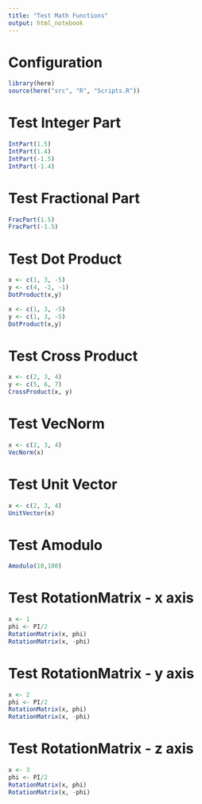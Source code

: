 ```yaml
---
title: "Test Math Functions"
output: html_notebook
---
```


# Configuration
```r
library(here)
source(here("src", "R", "Scripts.R"))
```

# Test Integer Part
```r
IntPart(1.5)
IntPart(1.4)
IntPart(-1.5)
IntPart(-1.4)
```

# Test Fractional Part
```r
FracPart(1.5)
FracPart(-1.5)
```

# Test Dot Product
```r
x <- c(1, 3, -5)
y <- c(4, -2, -1)
DotProduct(x,y)

x <- c(1, 3, -5)
y <- c(1, 3, -5)
DotProduct(x,y)
```

# Test Cross Product
```r
x <- c(2, 3, 4)
y <- c(5, 6, 7)
CrossProduct(x, y)
```

# Test VecNorm
```r
x <- c(2, 3, 4)
VecNorm(x)
```

# Test Unit Vector
```r
x <- c(2, 3, 4)
UnitVector(x)
```

# Test Amodulo
```r
Amodulo(10,100)
```

# Test RotationMatrix - x axis
```r
x <- 1
phi <- PI/2
RotationMatrix(x, phi)
RotationMatrix(x, -phi)
```

# Test RotationMatrix - y axis
```r
x <- 2
phi <- PI/2
RotationMatrix(x, phi)
RotationMatrix(x, -phi)
```

# Test RotationMatrix - z axis
```r
x <- 3
phi <- PI/2
RotationMatrix(x, phi)
RotationMatrix(x, -phi)
```

